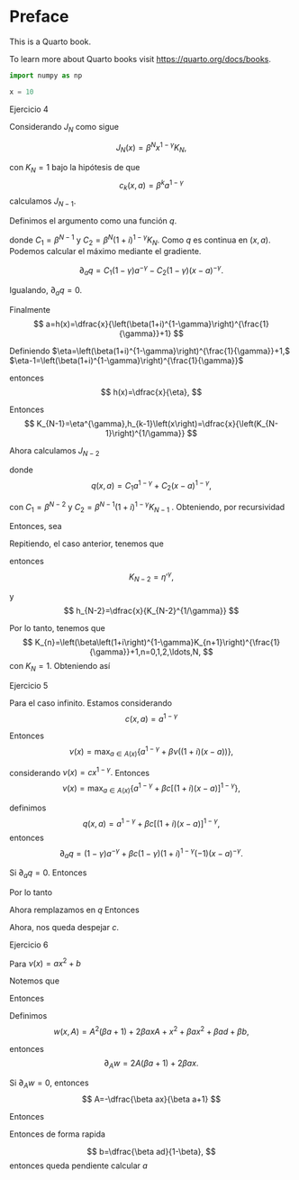# Preface {.unnumbered}

This is a Quarto book.

To learn more about Quarto books visit <https://quarto.org/docs/books>.



```python
import numpy as np

x = 10
```

Ejercicio 4

Considerando $J_{N}$ como sigue

$$
J_{N}\left(x\right)=\beta^{N}x^{1-\gamma}K_{N},
$$

con $K_{N}=1$ bajo la hipótesis de que 
$$
c_{k}\left(x,a\right)=\beta^{k}a^{1-\gamma}
$$
 calculamos $J_{N-1}$. 

\begin{align*}
J_{N-1}\left(x\right) & =\max_{a\in A\left(x\right)}\left\{ c_{N-1}(x,a)+J_{N}\left((1+i)(x-a)\right)\right\} \\
 & =\max_{a\in A\left(x\right)}\left\{ \beta^{N-1}a^{1-\gamma}+\beta^{N}\left((1+i)(x-a)\right)^{1-\gamma}\right\} 
\end{align*}

Definimos el argumento como una función $q$.

\begin{align*}
q(x,a) & =\beta^{N-1}a^{1-\gamma}+\beta^{N}\left((1+i)(x-a)\right)^{1-\gamma}\\
 & =C_{1}a^{1-\gamma}+C_{2}\left(x-a\right)^{1-\gamma},
\end{align*}

donde $C_{1}=\beta^{N-1}$ y $C_{2}=\beta^{N}(1+i)^{1-\gamma}K_{N}.$
Como $q$ es continua en $\left(x,a\right)$. Podemos calcular el
máximo mediante el gradiente. 

$$
\partial_{a}q=C_{1}\left(1-\gamma\right)a^{-\gamma}-C_{2}(1-\gamma)\left(x-a\right)^{-\gamma}.
$$

Igualando, $\partial_{a}q=0$. 
\begin{align*}
C_{1}a^{-\gamma} & =C_{2}\left(x-a\right)^{-\gamma}\\
\dfrac{C_{1}}{C_{2}} & =\left(\dfrac{x-a}{a}\right)^{-\gamma}\\
\left(\dfrac{C_{1}}{C_{2}}\right)^{-\frac{1}{\gamma}} & =\frac{x}{a}-1\\
\left(\dfrac{C_{1}}{C_{2}}\right)^{-\frac{1}{\gamma}}+1 & =\frac{x}{a}\\
a & =\dfrac{x}{\left(\dfrac{C_{1}}{C_{2}}\right)^{-\frac{1}{\gamma}}+1}
\end{align*}

Finalmente 
$$
a=h(x)=\dfrac{x}{\left(\beta(1+i)^{1-\gamma}\right)^{\frac{1}{\gamma}}+1}
$$

Definiendo $\eta=\left(\beta(1+i)^{1-\gamma}\right)^{\frac{1}{\gamma}}+1,$
$\eta-1=\left(\beta(1+i)^{1-\gamma}\right)^{\frac{1}{\gamma}}$

entonces 
$$
h(x)=\dfrac{x}{\eta},
$$

\begin{align*}
J_{N-1}(x) & =\beta^{N-1}\left(\dfrac{x}{\eta}\right)^{1-\gamma}+\beta^{N}\left((1+i)\left(x-\dfrac{x}{\eta}\right)\right)^{1-\gamma}\\
 & =\beta^{N-1}x^{1-\gamma}\left(\eta^{\gamma-1}+\beta\left(1+i\right)^{1-\gamma}\left(\dfrac{\eta-1}{\eta}\right)^{1-\gamma}\right)\\
 & =\beta^{N-1}x^{1-\gamma}\eta^{\gamma-1}\left(1+\beta\left(1+i\right)^{1-\gamma}\left(\eta-1\right)^{1-\gamma}\right)\\
 & =\beta^{N-1}x^{1-\gamma}\eta^{\gamma-1}\left(1+\beta\left(1+i\right)^{1-\gamma}\left(\eta-1\right)^{1-\gamma}\right)\\
 & =\beta^{N-1}x^{1-\gamma}\eta^{\gamma-1}\left(1+\beta\left(1+i\right)^{1-\gamma}\left(\left(\beta(1+i)^{1-\gamma}\right)^{\frac{1}{\gamma}}\right)^{1-\gamma}\right)\\
 & =\beta^{N-1}x^{1-\gamma}\eta^{\gamma-1}\left(1+\beta\left(1+i\right)^{1-\gamma}\left(\beta(1+i)^{1-\gamma}\right)^{\frac{1}{\gamma}-1}\right)\\
 & =\beta^{N-1}x^{1-\gamma}\eta^{\gamma-1}\left(1+\beta^{\frac{1}{\gamma}}(1+i)^{\left(1-\gamma\right)\left(\frac{1}{\gamma}-1\right)+1-\gamma}\right)\\
 & =\beta^{N-1}x^{1-\gamma}\eta^{\gamma-1}\left(1+\beta^{\frac{1}{\gamma}}(1+i)^{\left(\frac{1}{\gamma}-1\right)}\right)\\
 & =\beta^{N-1}x^{1-\gamma}\eta^{\gamma},
\end{align*}

Entonces 
$$
K_{N-1}=\eta^{\gamma},h_{k-1}\left(x\right)=\dfrac{x}{\left(K_{N-1}\right)^{1/\gamma}}
$$

Ahora calculamos $J_{N-2}$

\begin{align*}
J_{N-2}\left(x\right) & =\max_{a\in A\left(x\right)}\left\{ \beta^{N-2}a^{1-\gamma}+\beta^{N-1}\left[\left(1+i\right)\left(x-a\right)\right]^{1-\gamma}\eta^{\gamma}\right\} \\
 & =\max_{a\in A\left(x\right)}\left\{ q\left(x,a\right)\right\} ,
\end{align*}

donde 
$$
q\left(x,a\right)=C_{1}a^{1-\gamma}+C_{2}\left(x-a\right)^{1-\gamma},
$$

con $C_{1}=\beta^{N-2}$ y $C_{2}=\beta^{N-1}\left(1+i\right)^{1-\gamma}K_{N-1}$
. Obteniendo, por recursividad 
\begin{align*}
h_{N-2} & =\dfrac{x}{\left(\dfrac{C_{1}}{C_{2}}\right)^{-\frac{1}{\gamma}}+1}\\
 & =\dfrac{x}{\left(\dfrac{1}{\beta\left(1+i\right)^{1-\gamma}K_{N-1}}\right)^{-\frac{1}{\gamma}}+1}\\
 & =\dfrac{x}{\left(\beta\left(1+i\right)^{1-\gamma}K_{N-1}\right)^{\frac{1}{\gamma}}+1}
\end{align*}

Entonces, sea 
\begin{align*}
\eta' & =\left(\beta\left(1+i\right)^{1-\gamma}K_{N-1}\right)^{\frac{1}{\gamma}}+1.
\end{align*}

Repitiendo, el caso anterior, tenemos que 
\begin{align*}
J_{N-2}\left(x\right) & =\beta^{N-2}x^{1-\gamma}\eta_{'}^{\gamma-1}\left(1+K_{N-1}\beta\left(1+i\right)^{1-\gamma}\left(\left(\beta(1+i)^{1-\gamma}K_{N-1}\right)^{\frac{1}{\gamma}}\right)^{1-\gamma}\right)\\
 & =\beta^{N-2}x^{1-\gamma}\eta_{'}^{\gamma-1}\left(1+K_{N-1}\beta\left(1+i\right)^{1-\gamma}\left(\left(\beta(1+i)^{1-\gamma}K_{N-1}\right)^{\frac{1}{\gamma}}\right)^{1-\gamma}\right)\\
 & =\beta^{N-2}x^{1-\gamma}\eta_{'}^{\gamma-1}\left(1+K_{N-1}\beta\left(1+i\right)^{1-\gamma}\left(\beta(1+i)^{1-\gamma}K_{N-1}\right)^{\frac{1}{\gamma}-1}\right)\\
 & =\beta^{N-2}x^{1-\gamma}\eta_{'}^{\gamma-1}\left(1+K_{N-1}\beta\left(1+i\right)^{1-\gamma}(1+i)^{\left(1-\gamma\right)\left(\frac{1}{\gamma}-1\right)}K_{N-1}^{\frac{1}{\gamma}-1}\right)\\
 & =\beta^{N-2}x^{1-\gamma}\eta_{'}^{\gamma-1}\left(1+K_{N-1}\beta^{1/\gamma}\left(1+i\right)^{\frac{1}{\gamma}-1}K_{N-1}^{\frac{1}{\gamma}-1}\right)\\
 & =\beta^{N-2}x^{1-\gamma}\eta_{'}^{\gamma-1}\left(1+\beta^{1/\gamma}\left(1+i\right)^{\frac{1}{\gamma}-1}K_{N-1}^{\frac{1}{\gamma}}\right)\\
 & =\beta^{N-2}x^{1-\gamma}\eta'{}^{\gamma},
\end{align*}

entonces 
$$
K_{N-2}=\eta'{}^{\gamma},
$$

y 
$$
h_{N-2}=\dfrac{x}{K_{N-2}^{1/\gamma}}
$$

Por lo tanto, tenemos que 
$$
K_{n}=\left(\beta\left(1+i\right)^{1-\gamma}K_{n+1}\right)^{\frac{1}{\gamma}}+1,n=0,1,2,\ldots,N,
$$
con $K_{N}=1$. Obteniendo así 
\begin{align*}
J_{n}\left(x\right) & =\beta^{n}x^{1-\gamma}K_{n}\\
h_{n}\left(x\right) & =\dfrac{x}{K_{n}^{1/\gamma}}
\end{align*}






Ejercicio 5

Para el caso infinito. Estamos considerando 
$$
c\left(x,a\right)=a^{1-\gamma}
$$

Entonces 
$$
\nu\left(x\right)=\max_{a\in A\left(x\right)}\left\{ a^{1-\gamma}+\beta\nu\left(\left(1+i\right)\left(x-a\right)\right)\right\} ,
$$

considerando $\nu\left(x\right)=cx^{1-\gamma}.$ Entonces 
$$
\nu\left(x\right)=\max_{a\in A\left(x\right)}\left\{ a^{1-\gamma}+\beta c\left[\left(1+i\right)\left(x-a\right)\right]^{1-\gamma}\right\} ,
$$

definimos 
$$
q\left(x,a\right)=a^{1-\gamma}+\beta c\left[\left(1+i\right)\left(x-a\right)\right]^{1-\gamma},
$$
entonces 
$$
\partial_{a}q=\left(1-\gamma\right)a^{-\gamma}+\beta c\left(1-\gamma\right)\left(1+i\right)^{1-\gamma}\left(-1\right)\left(x-a\right)^{-\gamma}.
$$

Si $\partial_{a}q=0$. Entonces 

\begin{align*}
a^{-\gamma} & =\beta c\left(1+i\right)^{1-\gamma}\left(x-a\right)^{-\gamma}\\
\left(\beta c\left(1+i\right)^{1-\gamma}\right)^{-1} & =\left(\dfrac{x-a}{a}\right)^{-\gamma}\\
\beta^{-1}c^{-1}\left(1+i\right)^{\gamma-1} & =\left(\dfrac{x}{a}-1\right)^{-\gamma}\\
\left[\beta^{-1}c^{-1}\left(1+i\right)^{\gamma-1}\right]^{-\frac{1}{\gamma}}+1 & =\dfrac{x}{a}
\end{align*}

Por lo tanto 
\begin{align*}
a & =\dfrac{x}{\left[\beta^{-1}c^{-1}\left(1+i\right)^{\gamma-1}\right]^{-\frac{1}{\gamma}}+1}\\
 & =\dfrac{x}{\left[\beta c\left(1+i\right)^{1-\gamma}\right]^{\frac{1}{\gamma}}+1}
\end{align*}

Ahora remplazamos en $q$ 
\begin{align*}
\nu\left(x\right) & =\left(\dfrac{x}{\left[\beta c\left(1+i\right)^{1-\gamma}\right]^{\frac{1}{\gamma}}+1}\right)^{1-\gamma}+\beta c\left[\left(1+i\right)\left(x-\dfrac{x}{\left[\beta c\left(1+i\right)^{1-\gamma}\right]^{\frac{1}{\gamma}}+1}\right)\right]^{1-\gamma}\\
 & =x^{1-\gamma}\left(\dfrac{1}{\left[\beta c\left(1+i\right)^{1-\gamma}\right]^{\frac{1}{\gamma}}+1}\right)+x^{1-\gamma}\left(1+i\right)^{1-\gamma}\beta c\left(1-\dfrac{1}{\left[\beta c\left(1+i\right)^{1-\gamma}\right]^{\frac{1}{\gamma}}+1}\right)^{1-\gamma}\\
 & =x^{1-\gamma}\left[\left(\dfrac{1}{\left[\beta c\left(1+i\right)^{1-\gamma}\right]^{\frac{1}{\gamma}}+1}\right)+\left(1+i\right)^{1-\gamma}\beta c\left(1-\dfrac{1}{\left[\beta c\left(1+i\right)^{1-\gamma}\right]^{\frac{1}{\gamma}}+1}\right)^{1-\gamma}\right].
\end{align*}
Entonces 

\begin{align*}
c & =\left(\dfrac{1}{\left[\beta c\left(1+i\right)^{1-\gamma}\right]^{\frac{1}{\gamma}}+1}\right)^{1-\gamma}+\left(1+i\right)^{1-\gamma}\beta c\left(1-\dfrac{1}{\left[\beta c\left(1+i\right)^{1-\gamma}\right]^{\frac{1}{\gamma}}+1}\right)^{1-\gamma}\\
 & =\left(\dfrac{1}{\left[\beta c\left(1+i\right)^{1-\gamma}\right]^{\frac{1}{\gamma}}+1}\right)^{1-\gamma}+\left(1+i\right)^{1-\gamma}\beta c\left(\dfrac{\left[\beta c\left(1+i\right)^{1-\gamma}\right]^{\frac{1}{\gamma}}}{\left[\beta c\left(1+i\right)^{1-\gamma}\right]^{\frac{1}{\gamma}}+1}\right)^{1-\gamma}\\
 & =\left(\dfrac{1}{\left[\beta c\left(1+i\right)^{1-\gamma}\right]^{\frac{1}{\gamma}}+1}\right)^{1-\gamma}\left(1+\left(1+i\right)^{1-\gamma}\beta c\left(\left[\beta c\left(1+i\right)^{1-\gamma}\right]^{\frac{1}{\gamma}}\right)^{1-\gamma}\right)\\
 & =\left(\dfrac{1}{\left[\beta c\left(1+i\right)^{1-\gamma}\right]^{\frac{1}{\gamma}}+1}\right)^{1-\gamma}\left(1+\left(1+i\right)^{1-\gamma}\beta c\left[\beta c\left(1+i\right)^{1-\gamma}\right]^{\frac{1}{\gamma}-1}\right)\\
 & =\left(\dfrac{1}{\left[\beta c\left(1+i\right)^{1-\gamma}\right]^{\frac{1}{\gamma}}+1}\right)^{1-\gamma}\left(1+\left[\beta c\left(1+i\right)^{1-\gamma}\right]^{\frac{1}{\gamma}}\right)\\
 & =\left(\left[\beta c\left(1+i\right)^{1-\gamma}\right]^{\frac{1}{\gamma}}+1\right)^{\gamma-1}\left(1+\left[\beta c\left(1+i\right)^{1-\gamma}\right]^{\frac{1}{\gamma}}\right)\\
c & =\left(\left[\beta c\left(1+i\right)^{1-\gamma}\right]^{\frac{1}{\gamma}}+1\right)^{\gamma}
\end{align*}

Ahora, nos queda despejar $c$. 
\begin{align*}
c^{\frac{1}{\gamma}} & =\beta^{\frac{1}{\gamma}}c^{\frac{1}{\gamma}}\left(1+i\right)^{\frac{1}{\gamma}-1}+1\\
1 & =\beta^{\frac{1}{\gamma}}\left(1+i\right)^{\frac{1}{\gamma}-1}+c^{-\frac{1}{\gamma}}\\
c^{-\frac{1}{\gamma}} & =1-\beta^{\frac{1}{\gamma}}\left(1+i\right)^{\frac{1}{\gamma}-1}\\
c & =\left(1-\beta^{\frac{1}{\gamma}}\left(1+i\right)^{\frac{1}{\gamma}-1}\right)^{-\gamma}
\end{align*}




Ejercicio 6


\begin{align*}
\nu\left(x\right) & =\max_{a\in A\left(x\right)}\left\{ c\left(x,a\right)+\nu\left(f\left(x,a\right)\right)\right\} \\
 & =\max_{a\in A\left(x\right)}\left\{ a^{2}+x^{2}+E\left[\nu\left(x+a+\xi\right)\right]\right\} 
\end{align*}

Para $\nu\left(x\right)=ax^{2}+b$

\begin{align*}
\nu\left(x\right) & =\max_{a\in A\left(x\right)}\left\{ c\left(x,a\right)+\beta E\left[\nu\left(f\left(x,a\right)\right)\right]\right\} \\
 & =\max_{a\in A\left(x\right)}\left\{ A^{2}+x^{2}+\beta\left(E\left[a\left(f^{2}\left(x,a\right)\right)\right]+b\right)\right\} \\
 & =\max_{a\in A\left(x\right)}\left\{ A^{2}+x^{2}+\beta\left(aE\left[f^{2}\left(x,a\right)\right]+b\right)\right\} 
\end{align*}

Notemos que 
\begin{align*}
E\left[f^{2}\left(x,a\right)\right] & =E\left[\left(x+A+\xi\right)^{2}\right]\\
 & =E\left[x^{2}+A^{2}+\xi^{2}+2xA+2x\xi+2\xi A\right]\\
 & =x^{2}+A^{2}+E\left[\xi^{2}\right]+2xA+2xE\left[\xi\right]+2AE\left[\xi\right]\\
 & =x^{2}+A^{2}+d+2xA
\end{align*}

Entonces 
\begin{align*}
ax^{2}+b & =\max_{a\in A\left(x\right)}\left\{ A^{2}+x^{2}+\beta\left[a\left(x^{2}+A^{2}+d+2xA\right)+b\right]\right\} \\
 & =\max_{a\in A\left(x\right)}\left\{ A^{2}+x^{2}+\beta a\left(x^{2}+A^{2}+d+2xA\right)+\beta b\right\} \\
 & =\max_{a\in A\left(x\right)}\left\{ A^{2}+x^{2}+\beta ax^{2}+\beta aA^{2}+\beta ad+2\beta axA+\beta b\right\} \\
 & =\max_{a\in A\left(x\right)}\left\{ A^{2}\left(\beta a+1\right)+2\beta axA+x^{2}+\beta ax^{2}+\beta ad+\beta b\right\} 
\end{align*}

Definimos 
$$
w\left(x,A\right)=A^{2}\left(\beta a+1\right)+2\beta axA+x^{2}+\beta ax^{2}+\beta ad+\beta b,
$$

entonces 
$$
\partial_{A}w=2A\left(\beta a+1\right)+2\beta ax.
$$

Si $\partial_{A}w=0$, entonces 
$$
A=-\dfrac{\beta ax}{\beta a+1}
$$

Entonces
\begin{align*}
\nu\left(x\right) & =\left(\beta ax\right)^{2}-2\dfrac{\left(\beta ax\right)^{2}}{\beta a+1}+x^{2}+\beta ax^{2}+\beta ad+\beta b\\
 & =x^{2}\left(\left[\beta a\right]^{2}-2\dfrac{\left(\beta a\right)^{2}}{\beta a+1}+1+\beta a\right)+\beta ad+\beta b
\end{align*}

Entonces 
\begin{align*}
a & =\left[\beta a\right]^{2}-2\dfrac{\left(\beta a\right)^{2}}{\beta a+1}+1+\beta a\\
b & =\beta ad+\beta b,
\end{align*}
de forma rapida 

$$
b=\dfrac{\beta ad}{1-\beta},
$$
entonces queda pendiente calcular $a$ 

\begin{align*}
a & =\left[\beta a\right]^{2}-2\dfrac{\left(\beta a\right)^{2}}{\beta a+1}+1+\beta a.\\
0 & =\left(\beta a\right)^{2}\left(1-\dfrac{2}{\beta a+1}\right)+1+\left(\beta-1\right)a\\
 & =\left(\beta a\right)^{2}\left(\beta a+1-2\right)+\beta a+1+\left(a\beta-a\right)\left(\beta a+1\right)\\
 & =\left(\beta a\right)^{2}\left(\beta a-1\right)+\beta a+1+\left[\left(a\beta\right)^{2}+a\beta-\beta a^{2}-a\right]\\
 & =\left(\beta a\right)^{3}+2a\beta+1-\beta a^{2}-a\\
 & =\beta^{3}a^{3}-\beta a^{2}+\left(2\beta-1\right)a+1
\end{align*}